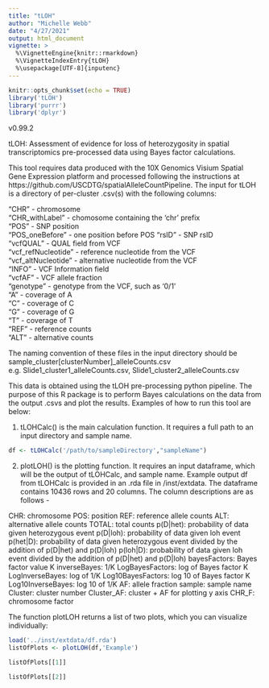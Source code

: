 ```yaml
---
title: "tLOH"
author: "Michelle Webb"
date: "4/27/2021"
output: html_document
vignette: >
  %\VignetteEngine{knitr::rmarkdown}
  %\VignetteIndexEntry{tLOH}
  %\usepackage[UTF-8]{inputenc}
---
```


```r
knitr::opts_chunk$set(echo = TRUE)
library('tLOH')
library('purrr')
library('dplyr')
```
v0.99.2

tLOH: Assessment of evidence for loss of heterozygosity in spatial 
transcriptomics pre-processed data using Bayes factor calculations.

This tool requires data produced with the 10X Genomics Visium 
Spatial Gene Expression platform and processed following the instructions at
https://github.com/USCDTG/spatialAlleleCountPipeline. The input for tLOH is a
directory of per-cluster .csv(s) with the following columns:

"CHR" - chromosome            
"CHR\_withLabel" - chomosome containing the 'chr' prefix            
"POS" - SNP position        
"POS\_oneBefore" - one position before POS
"rsID" - SNP rsID            
"vcfQUAL" - QUAL field from VCF           
"vcf_refNucleotide" - reference nucleotide from the VCF          
"vcf\_altNucleotide" - alternative nucleotide from the VCF       
"INFO" - VCF Information field          
"vcfAF" - VCF allele fraction            
"genotype" - genotype from the VCF, such as '0/1'        
"A" - coverage of A           
"C" - coverage of C       
"G" - coverage of G         
"T" - coverage of T        
"REF" - reference counts           
"ALT" - alternative counts         

The naming convention of these files in the input directory should be
sample\_cluster[clusterNumber]\_alleleCounts.csv
e.g. Slide1\_cluster1_alleleCounts.csv, Slide1\_cluster2\_alleleCounts.csv

This data is obtained using the tLOH pre-processing python pipeline. The 
purpose of this R package is to perform Bayes calculations on the data from the
output .csvs and plot the results. Examples of how to run this tool are below:


1. tLOHCalc() is the main calculation function. It requires a full path to an input directory and sample name.
```r

df <- tLOHCalc('/path/to/sampleDirectory',"sampleName")
```

2. plotLOH() is the plotting function. It requires an input dataframe, 
which will be the output of tLOHCalc, and sample name. Example output df from tLOHCalc is provided in an .rda file in /inst/extdata. The dataframe contains 10436 rows and 20 columns. The column descriptions are as follows -

CHR: chromosome
POS: position
REF: reference allele counts
ALT: alternative allele counts
TOTAL: total counts
p(D|het): probability of data given heterozygous event
p(D|loh): probability of data given loh event
p(het|D): probability of data given heterozygous event divided by the addition 
of p(D|het) and p(D|loh)
p(loh|D): probability of data given loh event divided by the addition of 
p(D|het) and p(D|loh)
bayesFactors: Bayes factor value K
inverseBayes: 1/K
LogBayesFactors: log of Bayes factor K
LogInverseBayes: log of 1/K 
Log10BayesFactors: log 10 of Bayes factor K
Log10InverseBayes: log 10 of 1/K
AF: allele fraction
sample: sample name
Cluster: cluster number
Cluster_AF: cluster + AF for plotting y axis
CHR_F: chromosome factor


The function plotLOH returns a list of two plots, which you can visualize 
individually:

```r

load('../inst/extdata/df.rda')
listOfPlots <- plotLOH(df,'Example')

listOfPlots[[1]]

listOfPlots[[2]]
```

